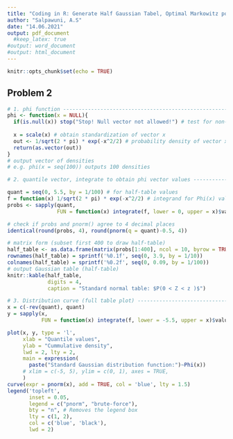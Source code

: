 ```yaml
---
title: "Coding in R: Generate Half Gaussian Tabel, Optimal Markowitz portfolio"
author: "Salpawuni, A.S"
date: "14.06.2021"
output: pdf_document
  #keep_latex: true
#output: word_document
#output: html_document
---
```


```r
knitr::opts_chunk$set(echo = TRUE)
```

## Problem 2
```r
# 1. phi function ---------------------------------------------------------
phi <- function(x = NULL){
  if(is.null(x)) stop("Stop! Null vector not allowed!") # test for non-null vector
  
  x = scale(x) # obtain standardization of vector x
  out <- 1/sqrt(2 * pi) * exp(-x^2/2) # probability density of vector x
  return(as.vector(out))
}
# output vector of densities
# e.g. phi(x = seq(100)) outputs 100 densities

# 2. quantile vector, integrate to obtain phi vector values ---------------

quant = seq(0, 5.5, by = 1/100) # for half-table values
f = function(x) 1/sqrt(2 * pi) * exp(-x^2/2) # integrand for Phi(x) value
probs <- sapply(quant, 
                FUN = function(x) integrate(f, lower = 0, upper = x)$value)

# check if probs and pnorm() agree to 4 decimal places
identical(round(probs, 4), round(pnorm(q = quant)-0.5, 4))

# matrix form (subset first 400 to draw half-table)
half_table <- as.data.frame(matrix(probs[1:400], ncol = 10, byrow = TRUE))
rownames(half_table) = sprintf('%0.1f', seq(0, 3.9, by = 1/10))
colnames(half_table) = sprintf('%0.2f', seq(0, 0.09, by = 1/100))
# output Gaussian table (half-table)
knitr::kable(half_table, 
             digits = 4,
             caption = "Standard normal table: $P(0 < Z < z )$")

# 3. Distribution curve (full table plot) ----------------------------------
x = c(-rev(quant), quant)
y = sapply(x, 
           FUN = function(x) integrate(f, lower = -5.5, upper = x)$value)

plot(x, y, type = 'l',
     xlab = "Quantile values",
     ylab = "Cummulative density",
     lwd = 2, lty = 2,
     main = expression(
       paste("Standard Gaussian distribution function:")~Phi(x))
     # xlim = c(-5, 5), ylim = c(0, 1), axes = TRUE,
     )
curve(expr = pnorm(x), add = TRUE, col = 'blue', lty = 1.5)
legend('topleft',
       inset = 0.05,
       legend = c("pnorm", "brute-force"),
       bty = "n", # Removes the legend box
       lty = c(1, 2),
       col = c('blue', 'black'),
       lwd = 2)
```

